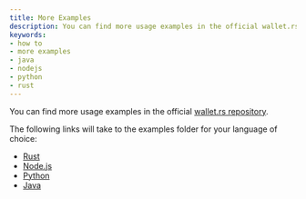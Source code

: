 ```yaml
---
title: More Examples
description: You can find more usage examples in the official wallet.rs repository.
keywords:
- how to
- more examples
- java
- nodejs
- python
- rust
---
```


You can find more usage examples in the official [wallet.rs repository](https://github.com/iotaledger/wallet.rs/tree/develop/).

The following links will take to the examples folder for your language of choice:

* [Rust](https://github.com/iotaledger/wallet.rs/tree/develop/wallet/examples)
* [Node.js](https://github.com/iotaledger/wallet.rs/tree/develop/wallet/bindings/nodejs/examples)
* [Python](https://github.com/iotaledger/wallet.rs/tree/develop/wallet/bindings/python/examples)
* [Java](https://github.com/iotaledger/wallet.rs/tree/develop/wallet/bindings/java/examples/src)